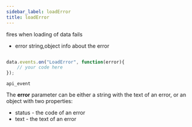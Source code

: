 ```yaml
---
sidebar_label: loadError
title: loadError
---
```



          


<Short>
 fires when loading of data fails
	

</Short>



- error			string,object		info about the error


~~~js

data.events.on("LoadError", function(error){
	// your code here
});


~~~
	api_event

<Descr>

The <strong>error</strong> parameter can be either a string with the text of an error, or an object with two properties:

- status - the code of an error
- text - the text of an error



	

</Descr>

